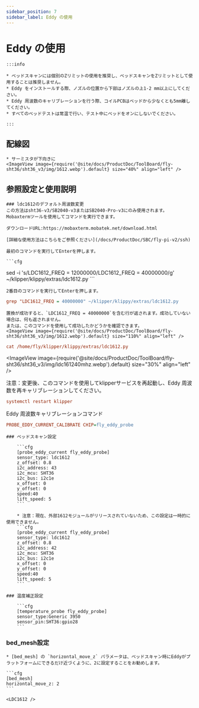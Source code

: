 ```yaml
---
sidebar_position: 7
sidebar_label: Eddy の使用
---
```



# Eddy の使用

    :::info

    * ベッドスキャンには個別のZリミットの使用を推奨し、ベッドスキャンをZリミットとして使用することは推奨しません。
    * Eddy をインストールする際、ノズルの位置から下部はノズルの上1-2 mm以上にしてください。
    * Eddy 周波数のキャリブレーションを行う際、コイルPCBはベッドから少なくとも5mm離してください。
    * すべてのベッドテストは常温で行い、テスト中にベッドをオンにしないでください。

    :::

## 配線図

    * サーミスタが下向きに
    <ImageView image={require('@site/docs/ProductDoc/ToolBoard/fly-sht36/sht36_v3/img/1612.webp').default} size="40%" align="left" />

## 参照設定と使用説明

    ### ldc1612のデフォルト周波数変更
    この方法はsht36-v3/SB2040-v3またはSB2040-Pro-v3にのみ使用されます。
    Mobaxtermツールを使用してコマンドを実行できます。

    ダウンロードURL:https://mobaxterm.mobatek.net/download.html

    [詳細な使用方法はこちらをご参照ください](/docs/ProductDoc/SBC/fly-pi-v2/ssh)

    最初のコマンドを実行してEnterを押します。

    ```cfg
sed -i 's/LDC1612_FREQ = 12000000/LDC1612_FREQ = 40000000/g' ~/klipper/klippy/extras/ldc1612.py
    ```

    2番目のコマンドを実行してEnterを押します。
  ```cfg
grep "LDC1612_FREQ = 40000000" ~/klipper/klippy/extras/ldc1612.py
  ```
    置換が成功すると、`LDC1612_FREQ = 40000000`を含む行が返されます。成功していない場合は、何も返されません。
    または、このコマンドを使用して成功したかどうかを確認できます。
    <ImageView image={require('@site/docs/ProductDoc/ToolBoard/fly-sht36/sht36_v3/img/1612.webp').default} size="110%" align="left" />
```cfg
cat /home/fly/klipper/klippy/extras/ldc1612.py
```
   <ImageView image={require('@site/docs/ProductDoc/ToolBoard/fly-sht36/sht36_v3/img/ldc161240mhz.webp').default} size="30%" align="left" />

   注意：変更後、このコマンドを使用してklipperサービスを再起動し、Eddy 周波数を再キャリブレーションしてください。
   ```cfg
   systemctl restart klipper
   ```
   Eddy 周波数キャリブレーションコマンド
   ```cfg
   PROBE_EDDY_CURRENT_CALIBRATE CHIP=fly_eddy_probe
   ```

    ### ベッドスキャン設定

        ```cfg
        [probe_eddy_current fly_eddy_probe]
        sensor_type: ldc1612
        z_offset: 0.8
        i2c_address: 43
        i2c_mcu: SHT36
        i2c_bus: i2c1e
        x_offset: 0
        y_offset: 0
        speed:40
        lift_speed: 5
        ```

        * 注意：現在、外部1612モジュールがリリースされていないため、この設定は一時的に使用できません。
        ```cfg
        [probe_eddy_current fly_eddy_probe]
        sensor_type: ldc1612
        z_offset: 0.8
        i2c_address: 42
        i2c_mcu: SHT36
        i2c_bus: i2c1e
        x_offset: 0
        y_offset: 0
        speed:40
        lift_speed: 5
        ```

    ### 温度補正設定

        ```cfg
        [temperature_probe fly_eddy_probe]
        sensor_type:Generic 3950
        sensor_pin:SHT36:gpio28
        ```

### bed_mesh設定

    * [bed_mesh] の `horizontal_move_z` パラメータは、ベッドスキャン時にEddyがプラットフォームにできるだけ近づくように、2に設定することをお勧めします。

    ```cfg
    [bed_mesh]
    horizontal_move_z: 2
    ```

    <LDC1612 />